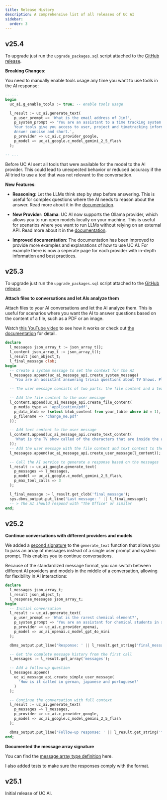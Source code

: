 ```yaml
---
title: Release History
description: A comprehensive list of all releases of UC AI
sidebar:
  order: 3
---
```


## v25.4

To upgrade just run the `upgrade_packages.sql` script attached to the [GitHub release](https://github.com/United-Codes/uc_ai/releases/tag/v25.4).

**Breaking Changes**:

You need to manually enable tools usage any time you want to use tools in the AI response:

```sql
-- ...
begin
  uc_ai.g_enable_tools := true; -- enable tools usage

  l_result := uc_ai.generate_text(
    p_user_prompt => 'What is the email address of Jim?',
    p_system_prompt => 'You are an assistant to a time tracking system.
    Your tools give you access to user, project and timetracking information.
    Answer concise and short.',
    p_provider => uc_ai.c_provider_google,
    p_model => uc_ai_google.c_model_gemini_2_5_flash
  );

-- ...
```

Before UC AI sent all tools that were available for the model to the AI provider. This could lead to unexpected behavior or reduced accuracy if the AI tried to use a tool that was not relevant to the conversation.

**New Features**:

- **Reasoning**: Let the LLMs think step by step before answering. This is useful for complex questions where the AI needs to reason about the answer. Read more about it in the [documentation](https://www.united-codes.com/products/uc-ai/docs/guides/reasoning/).

- **New Provider: Ollama**: UC AI now supports the Ollama provider, which allows you to run open models locally on your machine. This is useful for scenarios where you want to run LLMs without relying on an external API. Read more about it in the [documentation](https://www.united-codes.com/products/uc-ai/docs/providers/ollama/).

- **Improved documentation**: The documentation has been improved to provide more examples and explanations of how to use UC AI. For example there is now a seperate page for each provider with in-depth information and best practices.

## v25.3

To upgrade just run the `upgrade_packages.sql` script attached to the [GitHub release](https://github.com/United-Codes/uc_ai/releases/tag/v25.3).

**Attach files to conversations and let AIs analyze them**

Attach files to your AI conversations and let the AI analyze them. This is useful for scenarios where you want the AI to answer questions based on the content of a file, such as a PDF or an image.

Watch [this YouTube video](https://youtu.be/Hpe2RRf6usY) to see how it works or check out [the documentation](https://www.united-codes.com/products/uc-ai/docs/guides/file_analysis/) for detail.

```sql
declare
  l_messages json_array_t := json_array_t();
  l_content json_array_t := json_array_t();
  l_result json_object_t;
  l_final_message clob;
begin
  -- Create a system message to set the context for the AI
  l_messages.append(uc_ai_message_api.create_system_message(
    'You are an assistant answering trivia questions about TV Shows. Please answeer in super short sentences.'));

  -- The user message consists of two parts: the file content and a text content

  -- Add the file content to the user message
  l_content.append(uc_ai_message_api.create_file_content(
    p_media_type => 'application/pdf',
    p_data_blob => (select blob_content from your_table where id = 1),
    p_filename => 'change_me.pdf'
  ));

  -- Add text content to the user message
  l_content.append(uc_ai_message_api.create_text_content(
    'What is the TV show called of the characters that are inside the attached PDF?'
  ));
  -- Add the user message with the file content and text content to the messages array
  l_messages.append(uc_ai_message_api.create_user_message(l_content));

  -- Call the AI service to generate a response based on the messages
  l_result := uc_ai_google.generate_text(
    p_messages => l_messages,
    p_model => uc_ai_google.c_model_gemini_2_5_flash,
    p_max_tool_calls => 3
  );

  l_final_message := l_result.get_clob('final_message');
  sys.dbms_output.put_line('Last message: ' || l_final_message);
  -- > The AI should respond with "The Office" or similar
end;
```

## v25.2

**Continue conversations with different providers and models**

We added a [second signature](https://www.united-codes.com/products/uc-ai/docs/api/generate_text/#signature-2-message-array) to the `generate_text` function that allows you to pass an array of messages instead of a single user prompt and system prompt. This enables you to continue conversations.

Because of the standardized message format, you can switch between different AI providers and models in the middle of a conversation, allowing for flexibility in AI interactions:

```sql
declare
  l_messages json_array_t;
  l_result json_object_t;
  l_response_messages json_array_t;
begin
  -- Initial conversation
  l_result := uc_ai.generate_text(
    p_user_prompt => 'What is the rarest chemical element?',
    p_system_prompt => 'You are an assistant for chemical students in school.',
    p_provider => uc_ai.c_provider_openai,
    p_model => uc_ai_openai.c_model_gpt_4o_mini
  );

  dbms_output.put_line('Response: ' || l_result.get_string('final_message'));

  -- Get the complete message history from the first call
  l_messages := l_result.get_array('messages');

  -- Add a follow-up question
  l_messages.append(
    uc_ai_message_api.create_simple_user_message(
      'How is it called in german, japanese and portuguese?'
    )
  );

  -- Continue the conversation with full context
  l_result := uc_ai.generate_text(
    p_messages => l_messages,
    p_provider => uc_ai.c_provider_google,
    p_model => uc_ai_google.c_model_gemini_2_5_flash
  );

  dbms_output.put_line('Follow-up response: ' || l_result.get_string('final_message'));
end;
```

**Documented the message array signature**

You can find the [message array type definition](https://www.united-codes.com/products/uc-ai/docs/api/types/) here.

I also added tests to make sure the responses comply with the format.

## v25.1

Initial release of UC AI.
